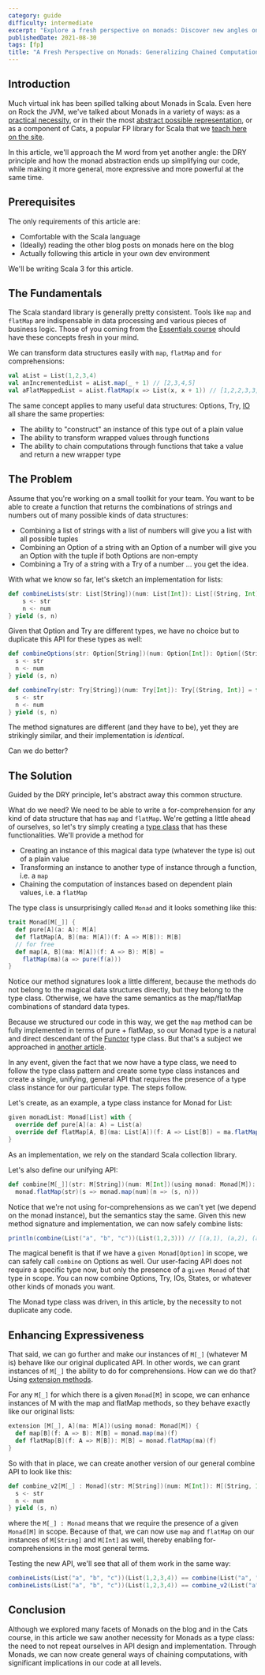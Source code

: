 ```yaml
---
category: guide
difficulty: intermediate
excerpt: "Explore a fresh perspective on monads: Discover new angles on this familiar concept with Rock the JVM"
publishedDate: 2021-08-30
tags: [fp]
title: "A Fresh Perspective on Monads: Generalizing Chained Computations"
---
```


## Introduction

Much virtual ink has been spilled talking about Monads in Scala. Even here on Rock the JVM, we've talked about Monads in a variety of ways: as a [practical necessity](/articles/an-introduction-to-monads-in-scala), or in their the most [abstract possible representation](a-monad-is-a-monoid-in-the-category-of-endofunctors-scala), or as a component of Cats, a popular FP library for Scala that we [teach here on the site](/courses/cats).

In this article, we'll approach the M word from yet another angle: the DRY principle and how the monad abstraction ends up simplifying our code, while making it more general, more expressive and more powerful at the same time.

## Prerequisites

The only requirements of this article are:

- Comfortable with the Scala language
- (Ideally) reading the other blog posts on monads here on the blog
- Actually following this article in your own dev environment

We'll be writing Scala 3 for this article.

## The Fundamentals

The Scala standard library is generally pretty consistent. Tools like `map` and `flatMap` are indispensable in data processing and various pieces of business logic. Those of you coming from the [Essentials course](/courses/scala-essentials) should have these concepts fresh in your mind.

We can transform data structures easily with `map`, `flatMap` and `for` comprehensions:

```scala
val aList = List(1,2,3,4)
val anIncrementedList = aList.map(_ + 1) // [2,3,4,5]
val aFlatMappedList = aList.flatMap(x => List(x, x + 1)) // [1,2,2,3,3,4,4,5]
```

The same concept applies to many useful data structures: Options, Try, [IO](/courses/cats-effect) all share the same properties:

- The ability to "construct" an instance of this type out of a plain value
- The ability to transform wrapped values through functions
- The ability to chain computations through functions that take a value and return a new wrapper type

## The Problem

Assume that you're working on a small toolkit for your team. You want to be able to create a function that returns the combinations of strings and numbers out of many possible kinds of data structures:

- Combining a list of strings with a list of numbers will give you a list with all possible tuples
- Combining an Option of a string with an Option of a number will give you an Option with the tuple if both Options are non-empty
- Combining a Try of a string with a Try of a number ... you get the idea.

With what we know so far, let's sketch an implementation for lists:

```scala
def combineLists(str: List[String])(num: List[Int]): List[(String, Int)] = for {
    s <- str
    n <- num
} yield (s, n)
```

Given that Option and Try are different types, we have no choice but to duplicate this API for these types as well:

```scala
def combineOptions(str: Option[String])(num: Option[Int]): Option[(String, Int)] = for {
  s <- str
  n <- num
} yield (s, n)

def combineTry(str: Try[String])(num: Try[Int]): Try[(String, Int)] = for {
  s <- str
  n <- num
} yield (s, n)
```

The method signatures are different (and they have to be), yet they are strikingly similar, and their implementation is _identical_.

Can we do better?

## The Solution

Guided by the DRY principle, let's abstract away this common structure.

What do we need? We need to be able to write a for-comprehension for any kind of data structure that has `map` and `flatMap`. We're getting a little ahead of ourselves, so let's try simply creating a [type class](/articles/why-are-scala-type-classes-useful) that has these functionalities. We'll provide a method for

- Creating an instance of this magical data type (whatever the type is) out of a plain value
- Transforming an instance to another type of instance through a function, i.e. a `map`
- Chaining the computation of instances based on dependent plain values, i.e. a `flatMap`

The type class is unsurprisingly called `Monad` and it looks something like this:

```scala
trait Monad[M[_]] {
  def pure[A](a: A): M[A]
  def flatMap[A, B](ma: M[A])(f: A => M[B]): M[B]
  // for free
  def map[A, B](ma: M[A])(f: A => B): M[B] =
    flatMap(ma)(a => pure(f(a)))
}
```

Notice our method signatures look a little different, because the methods do not belong to the magical data structures directly, but they belong to the type class. Otherwise, we have the same semantics as the map/flatMap combinations of standard data types.

Because we structured our code in this way, we get the `map` method can be fully implemented in terms of pure + flatMap, so our Monad type is a natural and direct descendant of the [Functor](/articles/what-the-functor) type class. But that's a subject we approached in [another article](/articles/cats-essential-type-class-hierarchy).

In any event, given the fact that we now have a type class, we need to follow the type class pattern and create some type class instances and create a single, unifying, general API that requires the presence of a type class instance for our particular type. The steps follow.

Let's create, as an example, a type class instance for Monad for List:

```scala
given monadList: Monad[List] with {
  override def pure[A](a: A) = List(a)
  override def flatMap[A, B](ma: List[A])(f: A => List[B]) = ma.flatMap(f)
}
```

As an implementation, we rely on the standard Scala collection library.

Let's also define our unifying API:

```scala
def combine[M[_]](str: M[String])(num: M[Int])(using monad: Monad[M]): M[(String, Int)] =
  monad.flatMap(str)(s => monad.map(num)(n => (s, n)))
```

Notice that we're not using for-comprehensions as we can't yet (we depend on the monad instance), but the semantics stay the same. Given this new method signature and implementation, we can now safely combine lists:

```scala
println(combine(List("a", "b", "c"))(List(1,2,3))) // [(a,1), (a,2), (a,3), (b,1), (b,2), (b,3), (c,1), (c,2), (c,3)]
```

The magical benefit is that if we have a `given Monad[Option]` in scope, we can safely call `combine` on Options as well. Our user-facing API does not require a specific type now, but only the presence of a `given Monad` of that type in scope. You can now combine Options, Try, IOs, States, or whatever other kinds of monads you want.

The Monad type class was driven, in this article, by the necessity to not duplicate any code.

## Enhancing Expressiveness

That said, we can go further and make our instances of `M[_]` (whatever M is) behave like our original duplicated API. In other words, we can grant instances of `M[_]` the ability to do for comprehensions. How can we do that? Using [extension methods](/articles/scala-3-extension-methods).

For any `M[_]` for which there is a given `Monad[M]` in scope, we can enhance instances of M with the map and flatMap methods, so they behave exactly like our original lists:

```scala
extension [M[_], A](ma: M[A])(using monad: Monad[M]) {
  def map[B](f: A => B): M[B] = monad.map(ma)(f)
  def flatMap[B](f: A => M[B]): M[B] = monad.flatMap(ma)(f)
}
```

So with that in place, we can create another version of our general combine API to look like this:

```scala
def combine_v2[M[_] : Monad](str: M[String])(num: M[Int]): M[(String, Int)] = for {
  s <- str
  n <- num
} yield (s, n)
```

where the `M[_] : Monad` means that we require the presence of a given `Monad[M]` in scope. Because of that, we can now use `map` and `flatMap` on our instances of `M[String]` and `M[Int]` as well, thereby enabling for-comprehensions in the most general terms.

Testing the new API, we'll see that all of them work in the same way:

```scala
combineLists(List("a", "b", "c"))(List(1,2,3,4)) == combine(List("a", "b", "c"))(List(1,2,3,4)) // true
combineLists(List("a", "b", "c"))(List(1,2,3,4)) == combine_v2(List("a", "b", "c"))(List(1,2,3,4)) // true
```

## Conclusion

Although we explored many facets of Monads on the blog and in the Cats course, in this article we saw another necessity for Monads as a type class: the need to not repeat ourselves in API design and implementation. Through Monads, we can now create general ways of chaining computations, with significant implications in our code at all levels.

